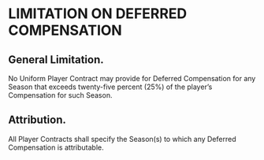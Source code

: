 # LIMITATION ON DEFERRED COMPENSATION

## General Limitation.

No Uniform Player Contract may provide for Deferred Compensation for any Season that exceeds twenty-five percent (25\%) of the player's Compensation for such Season.

## Attribution.

All Player Contracts shall specify the Season(s) to which any Deferred Compensation is attributable.

